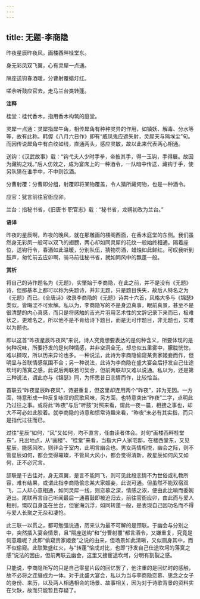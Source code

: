 ```yaml
---
---
---
```

title: 无题-李商隐
---

昨夜星辰昨夜风，画楼西畔桂堂东。

身无彩凤双飞翼，心有灵犀一点通。

隔座送钩春酒暖，分曹射覆蜡灯红。

嗟余听鼓应官去，走马兰台类转蓬。

**注释**

桂堂：桂代香木，指用香木构筑的庭堂。

灵犀一点通：灵犀指犀牛角，相传犀角有种种灵异的作用，如镇妖、解毒、分水等等，故有此称。韩偓《八月六日作》即有“威凤鬼应遮矢射，灵犀天与隔埃尘”句。而因传说犀角中有白纹如线，直通两头，感应灵敏，故以此来代表两心相通。

送钩：《汉武故事》载：“钩弋夫人少时手拳，帝披其手，得一玉钩，手得展。故因为藏钩之戏。”后人仿效之，成为宴席上的一种酒令，一队暗中传送，藏钩于手，使另队猜在谁手中，不中则饮酒。

分曹射覆：分曹即分组，射覆即将某物覆盖，令人猜所藏何物，也是一种酒令。

应官：犹言前往官衙应卯。

兰台：指秘书省，《旧唐书·职官志》载：“秘书省，龙朔初改为兰台。”

**语译**

昨夜的星辰啊，昨夜的晚风，就在那雕画的楼阁西面，在香木庭堂的东侧。我们虽然身无彩凤一般可以双飞的翅膀，两心却如同灵犀的花纹一般始终相通。隔着座位，送钩行令，春酒如此温暖，分别队伍，猜物罚酒，蜡烛如此鲜红。可叹我听到鼓声，匆忙前去应卯啊，骑马前往秘书省，就如同风中的飘蓬一般。

**赏析**

将自己的诗作题名为《无题》，实肇始于李商隐，在此之前，并不是没有《无题》诗，但那基本上都可以称为失题诗，并非无题，只是题目佚失，故后人特名之为《无题》而已。《全唐诗》收录李商隐的《无题》诗共十六首，风格大多与《锦瑟》类似，皆晦涩不可索解。私以为，李商隐写的不是身边真事，眼前真景，甚至不是很清楚的内心真感，而只是将感触的吉光片羽用艺术性的文辞记录下来而已，极难状之，更难名之。所以他不是不肯给诗下题目，而是无可作题目，非无题也，实难以为题也。

即以这首“昨夜星辰昨夜风”来说，诗人究竟想要表达的是何种含义，所要体现的是何种况味，所要抒发的是何种情感，并非空洞全无，却总似五里雾中，朦胧恍惚，难以撷取，所以历来异论也多。一种说法，此诗为李商隐偷窥某贵家姬妾而作，但明显与首联情感氛围不合；另一种说法，此诗为李商隐在盛大宴会后抒发自己仕途坎坷的落寞之感，此说后两联若可契合，但前两联却又难以说通。私以为，还是第三种说法，谓此亦与《锦瑟》同，为怀思昔日恋情而作，比较恰当。

首联云“昨夜星辰昨夜风”，诗避重复，但这里却连用两个“昨夜”，非为无因。一方面，特意形成一种反复咏叹的民歌风味，另方面，也特意突出“昨夜”二字，点明此乃过往之事。或将此“昨夜”与后“听鼓”对照来看，谓此一夜一晨，相接之事也，却大不可必如此胶着。就李商隐的诗意和惯常诗趣来看，“昨夜”未必有其实指，而只是指代过往而已。

过往“星辰”如何，“风”又如何，均不直言，任由读者体会。对句“画楼西畔桂堂东”，托出地点，从“画楼”、“桂堂”来看，当指大户人家宅邸，在楼西堂东，又见星辰，能感风吹，则非会于室内，此明言幽会也。男女两情相悦，幽会之际，则不管星辰如何，都会觉得璀璨，不管风大风小，都会觉得清新，故星辰如何风又如何，正不必冗言。

颔联是千古佳对，身无双翼，是言不能同飞，则可见此段恋情不为世俗或礼教所容，难有结果，或谓此指李商隐偷恋某大家姬妾，此说可通。但虽然不能双宿双飞，二人却心意相通，如同灵犀一线，则恋慕之深，情感之浓，便由此比喻而委婉道出。尾联再言自己听闻最后一通暮鼓即被迫归去，前往官衙应卯，由此而与爱人相别，慨叹自身虽在兰台，但宦海沉浮，如同转蓬一般，是表现自己因功名而不得与爱人长聚之无奈和凄怆。

此三联一以贯之，都可勉强说通，历来认为最不可解的是颈联。于幽会与分别之中，突然插入宴会情景，且“隔座送钩”和“分曹射覆”都言酒令，又嫌重复，究竟是何意趣呢？此即“偷窥贵家姬妾”之说的由来，但场景如此清晰，又似厕身其中，而不似偷窥。此联繁盛红火，与“转蓬”恰成对比，也即“抒发自己仕途坎坷的落寞之感”说法的因由，但前两联云幽会，这里又接宦途坎坷，分明有割裂之感。

只能说，李商隐所写的只是自己零星片段的回忆罢了，他注重的是回忆时的感触，故不必将之连缀成为一体。对于此盛大宴会，私以为当与李商隐恋慕、思念之女子的身份、来历，以及两人相遇相会的场景、故事相关，因为对于诗歌背景的资料实在欠缺，故而只能暂且存疑了。